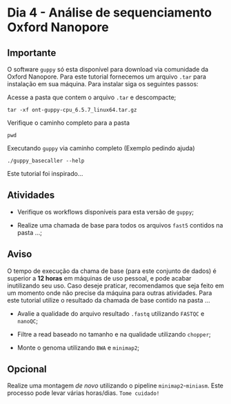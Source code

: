 # Dia 4 - Análise de sequenciamento Oxford Nanopore {.unnumbered}

::: callout-important
## Importante

O software `guppy` só esta disponível para download via comunidade da Oxford Nanopore. Para este tutorial fornecemos um arquivo `.tar` para instalação em sua máquina. Para instalar siga os seguintes passos:

Acesse a pasta que contem o arquivo `.tar` e descompacte;

`tar -xf ont-guppy-cpu_6.5.7_linux64.tar.gz`

Verifique o caminho completo para a pasta

`pwd`

Executando `guppy` via caminho completo (Exemplo pedindo ajuda)

`./guppy_basecaller --help`
:::

Este tutorial foi inspirado...

## Atividades

-   Verifique os workflows disponíveis para esta versão de `guppy`;

-   Realize uma chamada de base para todos os arquivos `fast5` contidos na pasta ...;

::: callout-warning
## Aviso

O tempo de execução da chama de base (para este conjunto de dados) é superior a **12 horas** em máquinas de uso pessoal, e pode acabar inutilizando seu uso. Caso deseje praticar, recomendamos que seja feito em um momento onde não precise da máquina para outras atividades. Para este tutorial utilize o resultado da chamada de base contido na pasta ...
:::

-   Avalie a qualidade do arquivo resultado `.fastq` utilizando `FASTQC` e `nanoQC`;

-   Filtre a read baseado no tamanho e na qualidade utilizando `chopper`;

-   Monte o genoma utilizando `BWA` e `minimap2`;

::: {.callout-note collapse="true" icon="false"}
## Opcional

Realize uma montagem *de novo* utilizando o pipeline `minimap2`-`miniasm`. Este processo pode levar várias horas/dias. `Tome cuidado!`
:::
